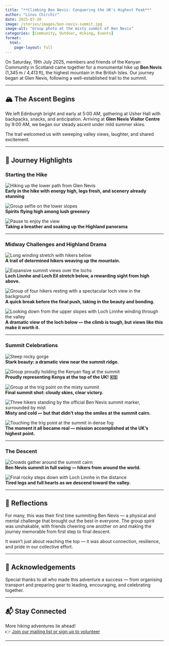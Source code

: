 ```yaml
---
title: "**Climbing Ben Nevis: Conquering the UK's Highest Peak**"
author: "Linus Chirchir"
date: 2025-07-20
image: /stories/images/ben-nevis-summit.jpg
image-alt: "Group photo at the misty summit of Ben Nevis"
categories: [Community, Outdoor, Hiking, Events]
format:
  html:
    page-layout: full
---
```


On Saturday, 19th July 2025, members and friends of the Kenyan Community in Scotland came together for a monumental hike up **Ben Nevis** (1,345 m / 4,413 ft), the highest mountain in the British Isles. Our journey began at Glen Nevis, following a well-established trail to the summit.

---

## 🏔️ The Ascent Begins

We left Edinburgh bright and early at 5:00 AM, gathering at Usher Hall with backpacks, snacks, and anticipation. Arriving at **Glen Nevis Visitor Centre** by 9:00 AM, we began our steady ascent under mild summer skies.

The trail welcomed us with sweeping valley views, laughter, and shared excitement.

---

## 📸 Journey Highlights

### Starting the Hike

![Hiking up the lower path from Glen Nevis](/stories/images/ben-nevis-1.jpg)  
**Early in the hike with energy high, legs fresh, and scenery already stunning**

![Group selfie on the lower slopes](/stories/images/ben-nevis-2.jpg)  
**Spirits flying high among lush greenery**

![Pause to enjoy the view](/stories/images/ben-nevis-3.jpg)  
**Taking a breather and soaking up the Highland panorama**

---

### Midway Challenges and Highland Drama

![Long winding stretch with hikers below](/stories/images/ben-nevis-4.jpg)  
**A trail of determined hikers weaving up the mountain.**

![Expansive summit views over the lochs](/stories/images/ben-nevis-5.jpg)  
**Loch Linnhe and Loch Eil stretch below, a rewarding sight from high above.**

![Group of four hikers resting with a spectacular loch view in the background](/stories/images/ben-nevis-11.jpg)  
**A quick break before the final push, taking in the beauty and bonding.**

![Looking down from the upper slopes with Loch Linnhe winding through the valley](/stories/images/ben-nevis-9.jpg)  
**A dramatic view of the loch below — the climb is tough, but views like this make it worth it.**

---

### Summit Celebrations

![Steep rocky gorge](/stories/images/ben-nevis-6.jpg)  
**Stark beauty: a dramatic view near the summit ridge.**

![Group proudly holding the Kenyan flag at the summit](/stories/images/ben-nevis-13.jpg)  
**Proudly representing Kenya at the top of the UK! 🇰🇪**

![Group at the trig point on the misty summit](/stories/images/ben-nevis-8.jpg)  
**Final summit shot: cloudy skies, clear victory.**

![Three hikers standing by the official Ben Nevis summit marker, surrounded by mist](/stories/images/ben-nevis-summit.jpg)  
**Misty and cold — but that didn't stop the smiles at the summit cairn.**

![Touching the trig point at the summit in dense fog](/stories/images/ben-nevis-7.jpg)  
**The moment it all became real — mission accomplished at the UK’s highest point.**

---

### The Descent

![Crowds gather around the summit cairn](/stories/images/ben-nevis-8.jpg)  
**Ben Nevis summit in full swing — hikers from around the world.**

![Final rocky steps down with Loch Linnhe in the distance](/stories/images/ben-nevis-10.jpg)  
**Tired legs and full hearts as we descend toward the valley.**

---

## 💬 Reflections

For many, this was their first time summiting Ben Nevis — a physical and mental challenge that brought out the best in everyone. The group spirit was unshakable, with friends cheering one another on and making the journey memorable from first step to final descent.

It wasn’t just about reaching the top — it was about connection, resilience, and pride in our collective effort.

---

## 🙌 Acknowledgements

Special thanks to all who made this adventure a success — from organising transport and preparing gear to leading, encouraging, and celebrating together.

---

## 📬 Stay Connected

More hiking adventures lie ahead!  
👉 [Join our mailing list or sign up to volunteer](../contact.qmd#contact-form)

---
